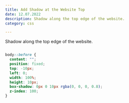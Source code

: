 ```yaml
---
title: Add Shadow at the Website Top
date: 12.07.2022
description: Shadow along the top edge of the website.
category: css

---
```


Shadow along the top edge of the website.

```css

body::before {
  content: "";
  position: fixed;
  top: -10px;
  left: 0;
  width: 100%;
  height: 10px;
  box-shadow: 0px 0 10px rgba(0, 0, 0, 0.8);
  z-index: 100;
}
  
```